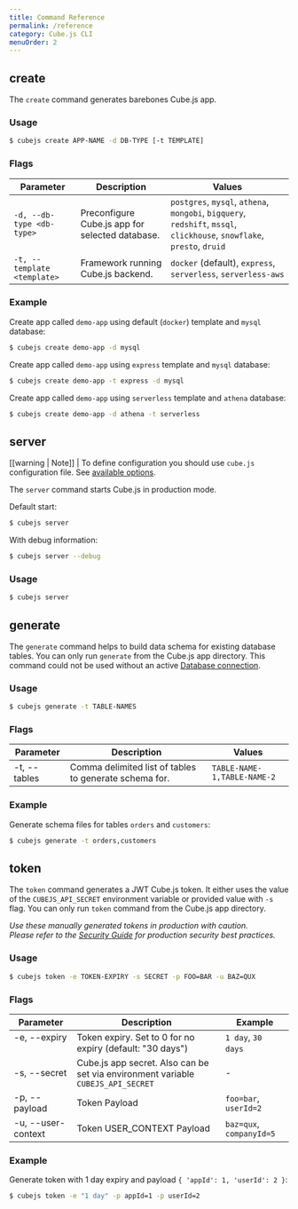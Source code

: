 ```yaml
---
title: Command Reference
permalink: /reference
category: Cube.js CLI
menuOrder: 2
---
```


## create

The `create` command generates barebones Cube.js app.

### Usage

```bash
$ cubejs create APP-NAME -d DB-TYPE [-t TEMPLATE]
```

### Flags

| Parameter | Description | Values |
| --------- | ----------- | ------ |
| `-d, --db-type <db-type>` | Preconfigure Cube.js app for selected database. | `postgres`, `mysql`, `athena`, `mongobi`, `bigquery`, `redshift`, `mssql`, `clickhouse`, `snowflake`, `presto`, `druid` |
| `-t, --template <template>` | Framework running Cube.js backend. | `docker` (default), `express`, `serverless`, `serverless-aws` |

### Example

Create app called `demo-app` using default (`docker`) template and `mysql` database:

```bash
$ cubejs create demo-app -d mysql
```

Create app called `demo-app` using `express` template and `mysql` database:

```bash
$ cubejs create demo-app -t express -d mysql
```

Create app called `demo-app` using `serverless` template and `athena` database:

```bash
$ cubejs create demo-app -d athena -t serverless
```

## server

[[warning | Note]]
| To define configuration you should use `cube.js` configuration file. See [available options](https://cube.dev/docs/@cubejs-backend-server-core#options-reference).

The `server` command starts Cube.js in production mode.

Default start:

```bash
$ cubejs server
```

With debug information:

```sh
$ cubejs server --debug
```

### Usage

```bash
$ cubejs server
```

## generate

The `generate` command helps to build data schema for existing database tables.
You can only run `generate` from the Cube.js app directory.
This command could not be used without an active [Database connection](/connecting-to-the-database).

### Usage

```bash
$ cubejs generate -t TABLE-NAMES
```

### Flags

| Parameter | Description | Values |
| --------- | ----------- | ------ |
| -t, --tables <tables> | Comma delimited list of tables to generate schema for. | `TABLE-NAME-1,TABLE-NAME-2` |

### Example

Generate schema files for tables `orders` and `customers`:

```bash
$ cubejs generate -t orders,customers
```

## token

The `token` command generates a JWT Cube.js token. It either uses the value of the `CUBEJS_API_SECRET` environment variable or provided value with `-s` flag.
You can only run `token` command from the Cube.js app directory.

_Use these manually generated tokens in production with caution._ <br> _Please refer to the [Security Guide](https://cube.dev/docs/security) for production security best practices._

### Usage

```bash
$ cubejs token -e TOKEN-EXPIRY -s SECRET -p FOO=BAR -u BAZ=QUX
```

### Flags

| Parameter | Description | Example |
| --------- | ----------- | ------ |
| -e, --expiry &nbsp; &nbsp; &nbsp; &nbsp; &nbsp;  | Token expiry. Set to 0 for no expiry (default: "30 days") | `1 day`, `30 days` &nbsp; &nbsp; &nbsp; &nbsp;  |
| -s, --secret | Cube.js app secret. Also can be set via environment variable `CUBEJS_API_SECRET` | - |
| -p, --payload | Token Payload | `foo=bar`, `userId=2` |
| -u, --user-context | Token USER_CONTEXT Payload | `baz=qux`, `companyId=5` |

### Example

Generate token with 1 day expiry and payload `{ 'appId': 1, 'userId': 2 }`:

```bash
$ cubejs token -e "1 day" -p appId=1 -p userId=2
```
